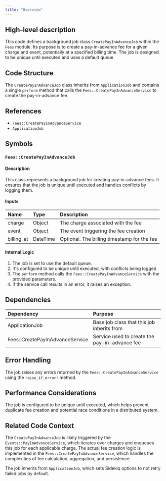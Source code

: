 ```yaml
---
title: "Overview"
---
```


## High-level description
This code defines a background job class `CreatePayInAdvanceJob` within the `Fees` module. Its purpose is to create a pay-in-advance fee for a given charge and event, potentially at a specified billing time. The job is designed to be unique until executed and uses a default queue.

## Code Structure
The `CreatePayInAdvanceJob` class inherits from `ApplicationJob` and contains a single `perform` method that calls the `Fees::CreatePayInAdvanceService` to create the pay-in-advance fee.

## References
- `Fees::CreatePayInAdvanceService`
- `ApplicationJob`

## Symbols

### `Fees::CreatePayInAdvanceJob`
#### Description
This class represents a background job for creating pay-in-advance fees. It ensures that the job is unique until executed and handles conflicts by logging them.

#### Inputs
| Name | Type | Description |
|:-----|:-----|:------------|
| charge | Object | The charge associated with the fee |
| event | Object | The event triggering the fee creation |
| billing_at | DateTime | Optional. The billing timestamp for the fee |

#### Internal Logic
1. The job is set to use the default queue.
2. It's configured to be unique until executed, with conflicts being logged.
3. The `perform` method calls the `Fees::CreatePayInAdvanceService` with the provided parameters.
4. If the service call results in an error, it raises an exception.

## Dependencies
| Dependency | Purpose |
|:-----------|:--------|
| ApplicationJob | Base job class that this job inherits from |
| Fees::CreatePayInAdvanceService | Service used to create the pay-in-advance fee |

## Error Handling
The job raises any errors returned by the `Fees::CreatePayInAdvanceService` using the `raise_if_error!` method.

## Performance Considerations
The job is configured to be unique until executed, which helps prevent duplicate fee creation and potential race conditions in a distributed system.

## Related Code Context
The `CreatePayInAdvanceJob` is likely triggered by the `Events::PayInAdvanceService`, which iterates over charges and enqueues this job for each applicable charge. The actual fee creation logic is implemented in the `Fees::CreatePayInAdvanceService`, which handles the complexities of fee calculation, aggregation, and persistence.

The job inherits from `ApplicationJob`, which sets Sidekiq options to not retry failed jobs by default.